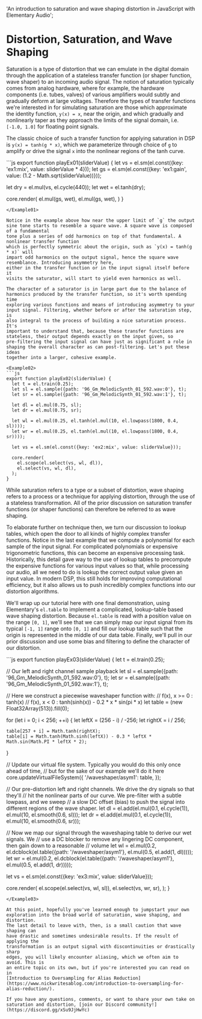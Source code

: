 

  'An introduction to saturation and wave shaping distortion in JavaScript with Elementary Audio';

# Distortion, Saturation, and Wave Shaping

Saturation is a type of distortion that we can emulate in the digital
domain through the application of a stateless transfer function (or shaper
function, wave shaper) to an incoming audio signal. The notion of
saturation typically comes from analog hardware, where for example, the
hardware components (i.e. tubes, valves) of various amplifiers would subtly
and gradually deform at large voltages. Therefore the types of transfer
functions we're interested in for simulating saturation are those which
approximate the identity function, `y(x) = x`, near the origin, and which
gradually and nonlinearly taper as they approach the limits of the signal
domain, i.e. `[-1.0, 1.0]` for floating point signals.

The classic choice of such a transfer function for applying saturation
in DSP is `y(x) = tanh(g * x)`, which we parameterize through choice of `g` to
amplify or drive the signal `x` into the nonlinear regions of the tanh curve.

<Example01>
```js
export function playEx01(sliderValue) {
  let vs = el.sm(el.const({key: 'ex1:mix', value: sliderValue * 4}));
  let gs = el.sm(el.const({key: 'ex1:gain', value: (1.2 - Math.sqrt(sliderValue))}));

  let dry = el.mul(vs, el.cycle(440));
  let wet = el.tanh(dry);

  core.render(
    el.mul(gs, wet),
    el.mul(gs, wet),
  )
}
```
</Example01>

Notice in the example above how near the upper limit of `g` the output
sine tone starts to resemble a square wave. A square wave is composed of a fundamental
tone plus a series of odd harmonics on top of that fundamental. A nonlinear transfer function
which is perfectly symmetric about the origin, such as `y(x) = tanh(g * x)` will
impart odd harmonics on the output signal, hence the square wave resemblance. Introducing asymmetry here,
either in the transfer function or in the input signal itself before it
visits the saturator, will start to yield even harmonics as well.

The character of a saturator is in large part due to the balance of
harmonics produced by the transfer function, so it's worth spending time
exploring various functions and means of introducing asymmetry to your
input signal. Filtering, whether before or after the saturation step, is
also integral to the process of building a nice saturation process. It's
important to understand that, because these transfer functions are
stateless, their output depends exactly on the input given, so
pre-filtering the input signal can have just as significant a role in
shaping the overall character as can post-filtering. Let's put these ideas
together into a larger, cohesive example.

<Example02>
```js
export function playEx02(sliderValue) {
  let t = el.train(0.25);
  let sl = el.sample({path: '96_Gm_MelodicSynth_01_592.wav:0'}, t);
  let sr = el.sample({path: '96_Gm_MelodicSynth_01_592.wav:1'}, t);

  let dl = el.mul(0.75, sl);
  let dr = el.mul(0.75, sr);

  let wl = el.mul(0.25, el.tanh(el.mul(10, el.lowpass(1800, 0.4, sl))));
  let wr = el.mul(0.25, el.tanh(el.mul(10, el.lowpass(1800, 0.4, sr))));

  let vs = el.sm(el.const({key: 'ex2:mix', value: sliderValue}));

  core.render(
    el.scope(el.select(vs, wl, dl)),
    el.select(vs, wl, dl),
  );
}
```
</Example02>

While saturation refers to a type or a subset of distortion, wave shaping
refers to a process or a technique for applying distortion, through the use
of a stateless transformation. All of the prior discussion on saturation
transfer functions (or shaper functions) can therefore be referred to as
wave shaping.

To elaborate further on technique then, we turn our discussion to lookup
tables, which open the door to all kinds of highly complex transfer
functions. Notice in the last example that we compute a polynomial for each
sample of the input signal. For complicated polynomials or expensive
trigonometric functions, this can become an expensive processing task.
Historically, this detail gave way to the use of lookup tables to
precompute the expensive functions for various input values so that, while
processing our audio, all we need to do is lookup the correct output value
given an input value. In modern DSP, this still holds for improving
computational efficiency, but it also allows us to push incredibly complex
functions into our distortion algorithms.

We'll wrap up our tutorial here with one final demonstration, using
Elementary's `el.table` to implement a complicated, lookup-table based wave
shaping distortion. Because `el.table` is read with a position value on the
range `[0, 1]`, we'll see that we can simply map our input signal from its
typical `[-1, 1]` range onto `[0, 1]` and fill our lookup table such that the
origin is represented in the middle of our data table. Finally, we'll pull
in our prior discussion and use some bias and filtering to define the
character of our distortion.

<Example03>
```js
export function playEx03(sliderValue) {
  let t = el.train(0.25);

  // Our left and right channel sample playback
  let sl = el.sample({path: '96_Gm_MelodicSynth_01_592.wav:0'}, t);
  let sr = el.sample({path: '96_Gm_MelodicSynth_01_592.wav:1'}, t);

  // Here we construct a piecewise waveshaper function with:
  //   f(x), x >= 0 : tanh(x)
  //   f(x), x <  0 : tanh(sinh(x)) - 0.2 * x * sin(pi * x)
  let table = (new Float32Array(513)).fill(0);

  for (let i = 0; i < 256; ++i) {
    let leftX = (256 - i) / -256;
    let rightX = i / 256;

    table[257 + i] = Math.tanh(rightX);
    table[i] = Math.tanh(Math.sinh(leftX)) - 0.3 * leftX * Math.sin(Math.PI * leftX * 2);
  }

  // Update our virtual file system. Typically you would do this only once ahead of time,
  // but for the sake of our example we'll do it here
  core.updateVirtualFileSystem({
    '/waveshaper/asym1': table,
  });

  // Our pre-distortion left and right channels. We drive the dry signals so that they'll
  // hit the nonlinear parts of our curve. We pre-filter with a subtle lowpass, and we sweep
  // a slow DC offset (bias) to push the signal into different regions of the wave shaper.
  let dl = el.add(el.mul(0.1, el.cycle(1)), el.mul(10, el.smooth(0.6, sl)));
  let dr = el.add(el.mul(0.1, el.cycle(1)), el.mul(10, el.smooth(0.6, sr)));

  // Now we map our signal through the waveshaping table to derive our wet signals. We
  // use a DC blocker to remove any lingering DC component, then gain down to a reasonable
  // volume
  let wl = el.mul(0.2, el.dcblock(el.table({path: '/waveshaper/asym1'}, el.mul(0.5, el.add(1, dl)))));
  let wr = el.mul(0.2, el.dcblock(el.table({path: '/waveshaper/asym1'}, el.mul(0.5, el.add(1, dr)))));

  let vs = el.sm(el.const({key: 'ex3:mix', value: sliderValue}));

  core.render(
    el.scope(el.select(vs, wl, sl)),
    el.select(vs, wr, sr),
  );
}
```
</Example03>

At this point, hopefully you've learned enough to jumpstart your own
exploration into the broad world of saturation, wave shaping, and distortion.
The last detail to leave with, then, is a small caution that wave shaping can
have drastic and sometimes undesirable results. If the result of applying the
transformation is an output signal with discontinuities or drastically sharp
edges, you will likely encounter aliasing, which we often aim to avoid. This is
an entire topic on its own, but if you're interested you can read on in
[Introduction to Oversampling for Alias Reduction](https://www.nickwritesablog.com/introduction-to-oversampling-for-alias-reduction/).

If you have any questions, comments, or want to share your own take on
saturation and distortion, [join our Discord community!](https://discord.gg/xSu9JjHwYc)
